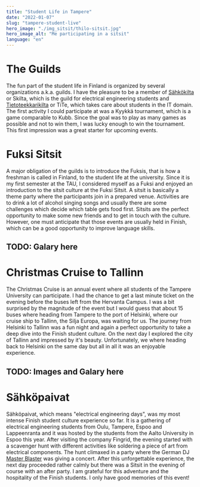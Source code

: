 ```yaml
---
title: "Student Life in Tampere"
date: "2022-01-07"
slug: "tampere-student-live"
hero_image: "./img_sitsit/thilo-sitsit.jpg"
hero_image_alt: "Me participating in a sitsit"
language: "en"
---
```


# The Guilds

The fun part of the student life in Finland is organized by several organizations a.k.a. guilds. I have the pleasure to be a member of [Sähkökilta](https://www.skilta.fi/) or Skilta, which is the guild for electrical engineering students and [Tietoteekkarikilta](https://tietoteekkarikilta.fi/#!/) or TiTe, which takes care about students in the IT domain. The first activity I could participate at was a Kyykkä tournament, which is a game comparable to Kubb. Since the goal was to play as many games as possible and not to win them, I was lucky enough to win the tournament. This first impression was a great starter for upcoming events.

# Fuksi Sitsit

A major obligation of the guilds is to introduce the Fuksis, that is how a freshman is called in Finland, to the student life at the university. Since it is my first semester at the TAU, I considered myself as a Fuksi and enjoyed an introduction to the sitsit culture at the Fuksi Sitsit. A sitsit is basically a theme party where the participants join in a prepared venue. Activities are to drink a lot of alcohol singing songs and usually there are some challenges which decide which table gets food first. Sitsits are the perfect opportunity to make some new friends and to get in touch with the culture. However, one must anticipate that those events are usually held in Finish, which can be a good opportunity to improve language skills.

## TODO: Galary here

# Christmas Cruise to Tallinn

The Christmas Cruise is an annual event where all students of the Tampere University can participate. I had the chance to get a last minute ticket on the evening before the buses left from the Hervanta Campus. I was a bit surprised by the magnitude of the event but I would guess that about 15 buses where heading from Tampere to the port of Helsinki, where our cruise ship to Tallinn, the Silja Europa, was waiting for us. The journey from Helsinki to Tallinn was a fun night and again a perfect opportunity to take a deep dive into the Finish student culture. On the next day I explored the city of Tallinn and impressed by it's beauty. Unfortunately, we where heading back to Helsinki on the same day but all in all it was an enjoyable experience.

## TODO: Images and Galary here


# Sähköpaivat

Sähköpaivat, which means "electrical engineering days", was my most intense Finish student culture experience so far. It is a gathering of electrical engineering students from Oulu, Tampere, Espoo and Lappeenranta and it was hosted by the students from the Aalto University in Espoo this year. After visiting the company Fingrid, the evening started with a scavenger hunt with different activities like soldering a piece of art from electrical components. The hunt climaxed in a party where the German DJ [Master Blaster](https://www.facebook.com/masterblastermusic/) was giving a concert. After this unforgettable experience, the next day proceeded rather calmly but there was a Sitsit in the evening of course with an after party. I am grateful for this adventure and the hospitality of the Finish students. I only have good memories of this event!
